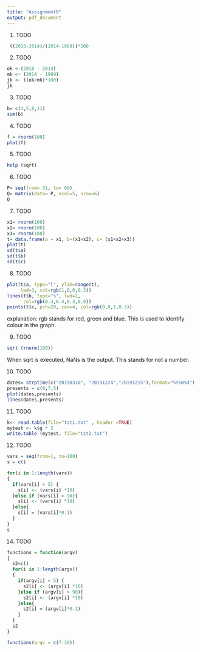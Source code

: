 ```yaml
---
title: "Assignment0"
output: pdf_document
---
```

1) TODO
```r
 ((2018-2014)/(2014-1989))*100
```

2) TODO
```r
ok <-(2018 - 2014)
mk <- (2014 - 1989)
jk <- ((ok/mk)*100)
jk
```
3) TODO
```r
b= c(4,5,8,11)
sum(b)
```
4) TODO
```r
f = rnorm(100)
plot(f)
```

5) TODO
```r
help (sqrt)

```

6) TODO
```r
P= seq(from= 31, to= 60)
Q= matrix(data= P, ncol=5, nrow=6)
Q
```
7) TODO 
```r
x1= rnorm(100)
x2= rnorm(100)
x3= rnorm(100)
t= data.frame(a = x1, b=(x1+x2), c= (x1+x2+x3))
plot(t)
sd(t$a)
sd(t$b)
sd(t$c)
```

8) TODO 
```r
plot(t$a, type="l", ylim=range(t),
     lwd=3, col=rgb(1,0,0,0.3))
lines(t$b, type="s", lwd=2,
      col=rgb(0.3,0.4,0.3,0.9))
points(t$c, pch=20, cex=4, col=rgb(0,0,1,0.3))
```
explanation: 
rgb stands for red, green and blue. This is used to identify colour in the graph. 

9) TODO
```r
sqrt (rnorm(100))
```
When sqrt is executed, NaNs is the output. This stands for not a number.

10) TODO 
```r
dates= strptime(c("20190310", "20191224","20191215"),format="%Y%m%d")
presents = c(0,7,5)
plot(dates,presents)
lines(dates,presents)
```

11) TODO
```r
k<- read.table(file="tst1.txt" , header =TRUE)
mytest <- k$g * 5
write.table (mytest, file="tst2.txt")
```

12) TODO 
```r
vars = seq(from=1, to=100)
s = c()

for(i in 1:length(vars)) 
{
  if(vars[i] < 5) {
    s[i] <- (vars[i] *10)
  }else if (vars[i] > 90){
    s[i] <- (vars[i] *10)
  }else{
    s[i] = (vars[i]*0.1)
  }
}
s
```

14) TODO
```r
functions = function(argv)
{
  s2=c()
  for(i in 1:length(argv)) 
  {
    if(argv[i] < 5) {
      s2[i] <- (argv[i] *10)
    }else if (argv[i] > 90){
      s2[i] <- (argv[i] *10)
    }else{
      s2[i] = (argv[i]*0.1)
    }
  }
  s2
}

functions(argv = c(7:30))
```

